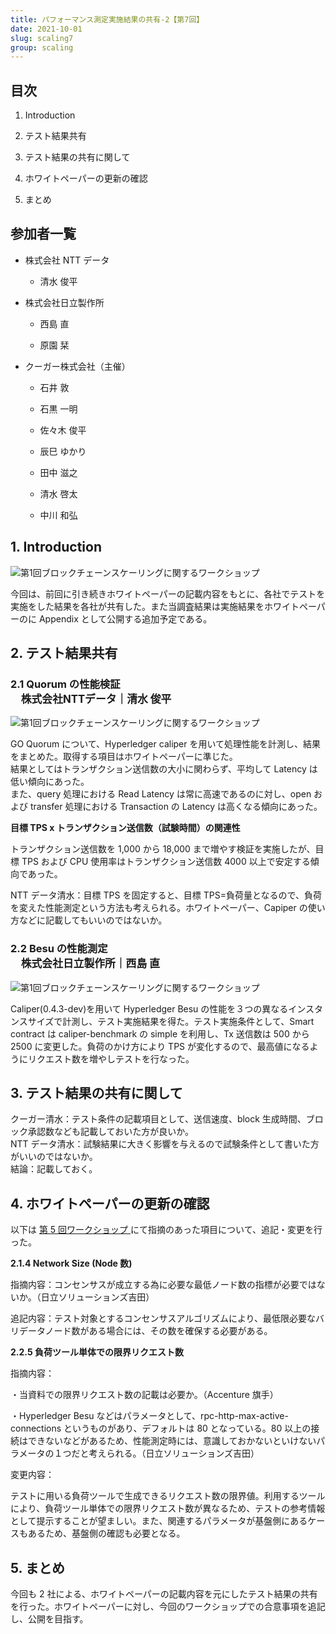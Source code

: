 ```yaml
---
title: パフォーマンス測定実施結果の共有-2【第7回】
date: 2021-10-01
slug: scaling7
group: scaling
---
```


## 目次

1. Introduction

2. テスト結果共有

3. テスト結果の共有に関して

4. ホワイトペーパーの更新の確認

5. まとめ

## 参加者一覧

- 株式会社 NTT データ

  - 清水 俊平

- 株式会社日立製作所

  - 西島 直

  - 原園 栞

- クーガー株式会社（主催）

  - 石井 敦

  - 石黒 一明

  - 佐々木 俊平

  - 辰巳 ゆかり

  - 田中 滋之

  - 清水 啓太

  - 中川 和弘

## 1. Introduction

![第1回ブロックチェーンスケーリングに関するワークショップ](./images/img1.jpg)

今回は、前回に引き続きホワイトペーパーの記載内容をもとに、各社でテストを実施をした結果を各社が共有した。また当調査結果は実施結果をホワイトペーパーのに Appendix として公開する追加予定である。

## 2. テスト結果共有

### 2.1 Quorum の性能検証

<p style="margin-top: -1em;font-weight: bold;font-size: 1.2em;margin-left: 1em;">
  株式会社NTTデータ｜清水 俊平
</p>

![第1回ブロックチェーンスケーリングに関するワークショップ](./images/img2.jpg)

GO Quorum について、Hyperledger caliper を用いて処理性能を計測し、結果をまとめた。取得する項目はホワイトペーパーに準じた。 <br/>
結果としてはトランザクション送信数の大小に関わらず、平均して Latency は低い傾向にあった。 <br/>
また、query 処理における Read Latency は常に高速であるのに対し、open および transfer 処理における Transaction の Latency は高くなる傾向にあった。

**目標 TPS x トランザクション送信数（試験時間）の関連性**

トランザクション送信数を 1,000 から 18,000 まで増やす検証を実施したが、目標 TPS および CPU 使用率はトランザクション送信数 4000 以上で安定する傾向であった。

NTT データ清水：目標 TPS を固定すると、目標 TPS=負荷量となるので、負荷を変えた性能測定という方法も考えられる。ホワイトペーパー、Capiper の使い方などに記載してもいいのではないか。

### 2.2 Besu の性能測定

<p style="margin-top: -1em;font-weight: bold;font-size: 1.2em;margin-left: 1em;">
  株式会社日立製作所｜西島 直
</p>

![第1回ブロックチェーンスケーリングに関するワークショップ](./images/img3.jpg)

Caliper(0.4.3-dev)を用いて Hyperledger Besu の性能を３つの異なるインスタンスサイズで計測し、テスト実施結果を得た。テスト実施条件として、Smart contract は caliper-benchmark の simple を利用し、Tx 送信数は 500 から 2500 に変更した。負荷のかけ方により TPS が変化するので、最高値になるようにリクエスト数を増やしテストを行なった。

## 3. テスト結果の共有に関して

クーガー清水：テスト条件の記載項目として、送信速度、block 生成時間、ブロック承認数なども記載しておいた方が良いか。 <br/>
NTT データ清水：試験結果に大きく影響を与えるので試験条件として書いた方がいいのではないか。 <br/>
結論：記載しておく。

## 4. ホワイトペーパーの更新の確認

以下は <a href="https://ethereum-terakoya.org/scaling/scaling5" target="_blank"> 第 5 回ワークショップ </a> にて指摘のあった項目について、追記・変更を行った。

**2.1.4 Network Size (Node 数)**

指摘内容：コンセンサスが成立する為に必要な最低ノード数の指標が必要ではないか。（日立ソリューションズ吉田）

追記内容：テスト対象とするコンセンサスアルゴリズムにより、最低限必要なバリデータノード数がある場合には、その数を確保する必要がある。

**2.2.5 負荷ツール単体での限界リクエスト数**

指摘内容：

・当資料での限界リクエスト数の記載は必要か。（Accenture 旗手）

・Hyperledger Besu などはパラメータとして、rpc-http-max-active-connections というものがあり、デフォルトは 80 となっている。80 以上の接続はできないなどがあるため、性能測定時には、意識しておかないといけないパラメータの１つだと考えられる。（日立ソリューションズ吉田）

変更内容：

テストに用いる負荷ツールで生成できるリクエスト数の限界値。利用するツールにより、負荷ツール単体での限界リクエスト数が異なるため、テストの参考情報として提示することが望ましい。また、関連するパラメータが基盤側にあるケースもあるため、基盤側の確認も必要となる。

## 5. まとめ

今回も 2 社による、ホワイトペーパーの記載内容を元にしたテスト結果の共有を行った。ホワイトペーパーに対し、今回のワークショップでの合意事項を追記し、公開を目指す。
